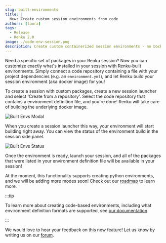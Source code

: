 ```yaml
---
slug: built-environments
title: |
  New: Create custom session environments from code
authors: [laura]
tags:
  - Release
  - Renku 2.0
image: ./code-env-session.png
description: Create custom containerized session environments - no Docker knowledge required!
---
```


Need a specific set of packages in your Renku session? Now you can customize exactly what's
installed in your session with Renku-built environments. Simply connect a code repository containing
a file with your project dependencies (e.g. an `environment.yml`), and let Renku build your session
environment (aka docker image) for you!

<!-- truncate -->

To create a session with custom packages, create a new session launcher and select 'Create from a
repository'. Select the code repository that contains a environment definition file, and you're
done! Renku will take care of building the underlying docker image.

![Built Envs Modal](./built-envs-modal.png)

When you create a session launcher this way, your environment will start building right away. You
can view the status of the environment build in the session side panel.

![Built Envs Status](./built-envs-status.png)

Once the environment is ready, launch your session, and all of the packages that were listed in your
environment definition file will be available in your session!

At the moment, this functionality supports creating python environments, and we will be adding more
modes soon! Check out our
[roadmap](https://renku.notion.site/Roadmap-b1342b798b0141399dc39cb12afc60c9) to learn more.

:::tip

To learn more about creating code-based environments, including what environment definition formats
are supported, see [our
documentation](https://renku.notion.site/How-to-create-a-custom-environment-from-a-code-repository-1960df2efafc801b88f6da59a0aa8234?pvs=21).

:::

We would love to hear your feedback on this new feature! Let us know by writing us on our
[forum](https://renku.discourse.group/).
